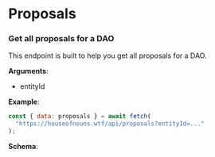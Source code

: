 # Proposals

### Get all proposals for a DAO

This endpoint is built to help you get all proposals for a DAO.

**Arguments**:

- entityId

**Example**:

```js filename="proposals-example.ts" {3} copy
const { data: proposals } = await fetch(
  "https://houseofnouns.wtf/api/proposals?entityId=..."
);
```

**Schema**:
